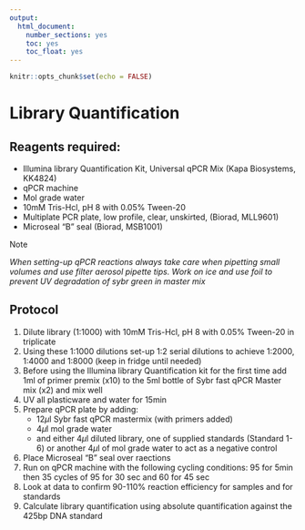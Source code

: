 ```yaml
---
output:
  html_document:
    number_sections: yes
    toc: yes
    toc_float: yes
---
```


```r
knitr::opts_chunk$set(echo = FALSE)
```


# Library Quantification

## Reagents required: 
* Illumina library Quantification Kit, Universal qPCR Mix (Kapa Biosystems, KK4824)
* qPCR machine
* Mol grade water
* 10mM Tris-Hcl, pH 8 with 0.05% Tween-20
* Multiplate PCR plate, low profile, clear, unskirted, (Biorad, MLL9601)
* Microseal "B" seal (Biorad, MSB1001)

<div class="panel panel-info">
<div class="panel-heading">Note</div>
<div class="panel-body">

*When setting-up qPCR reactions always take care when pipetting small volumes and use filter aerosol pipette tips. Work on ice and use foil to prevent UV degradation of sybr green in master mix*

</div>
</div>

## Protocol 

1. Dilute library (1:1000) with 10mM Tris-Hcl, pH 8 with 0.05% Tween-20 in triplicate
2. Using these 1:1000 dilutions set-up 1:2 serial dilutions to achieve 1:2000, 1:4000 and 1:8000 (keep in fridge until needed)
3. Before using the Illumina library Quantification kit for the first time add 1ml of primer premix (x10) to the 5ml bottle of Sybr fast qPCR Master mix (x2) and mix well
4. UV all plasticware and water for 15min
5. Prepare qPCR plate by adding:
     * 12$\mu$l Sybr fast qPCR mastermix (with primers added)  
     * 4$\mu$l mol grade water  
     * and either 4$\mu$l diluted library, one of supplied standards (Standard 1-6) or another 4$\mu$l of mol grade water to act as a negative control
6. Place Microseal "B" seal over raections
6. Run on qPCR machine with the following cycling conditions:
      95 for 5min then 35 cycles of 95 for 30 sec and 60 for 45 sec
7. Look at data to confirm 90-110% reaction efficiency for samples and for standards
8. Calculate library quantification using absolute quantification against the 425bp DNA standard

